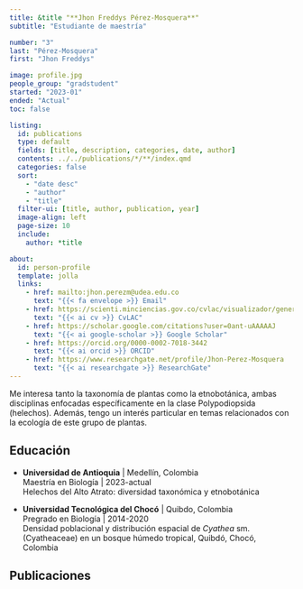 ```yaml
---
title: &title "**Jhon Freddys Pérez-Mosquera**"
subtitle: "Estudiante de maestría"

number: "3"
last: "Pérez-Mosquera"
first: "Jhon Freddys"

image: profile.jpg
people_group: "gradstudent"
started: "2023-01"
ended: "Actual"
toc: false

listing:
  id: publications
  type: default
  fields: [title, description, categories, date, author]
  contents: ../../publications/*/**/index.qmd
  categories: false
  sort:
    - "date desc"
    - "author"
    - "title"
  filter-ui: [title, author, publication, year]
  image-align: left
  page-size: 10
  include:
    author: *title

about:
  id: person-profile
  template: jolla
  links:
    - href: mailto:jhon.perezm@udea.edu.co
      text: "{{< fa envelope >}} Email"
    - href: https://scienti.minciencias.gov.co/cvlac/visualizador/generarCurriculoCv.do?cod_rh=0001601537
      text: "{{< ai cv >}} CvLAC"
    - href: https://scholar.google.com/citations?user=0ant-uAAAAAJ
      text: "{{< ai google-scholar >}} Google Scholar"
    - href: https://orcid.org/0000-0002-7018-3442
      text: "{{< ai orcid >}} ORCID"
    - href: https://www.researchgate.net/profile/Jhon-Perez-Mosquera
      text: "{{< ai researchgate >}} ResearchGate"
---
```


::: {#person-profile}
:::

Me interesa tanto la taxonomía de plantas como la etnobotánica, ambas
disciplinas enfocadas específicamente en la clase Polypodiopsida (helechos).
Además, tengo un interés particular en temas relacionados con la ecología de
este grupo de plantas.

## Educación

-   **Universidad de Antioquia** \| Medellín, Colombia\
    Maestría en Biología \| 2023-actual\
    Helechos del Alto Atrato: diversidad taxonómica y etnobotánica

-   **Universidad Tecnológica del Chocó** \| Quibdo, Colombia\
    Pregrado en Biología \| 2014-2020\
    Densidad poblacional y distribución espacial de *Cyathea* sm. (Cyatheaceae)
    en un bosque húmedo tropical, Quibdó, Chocó, Colombia

## Publicaciones

::: {#publications}
:::
